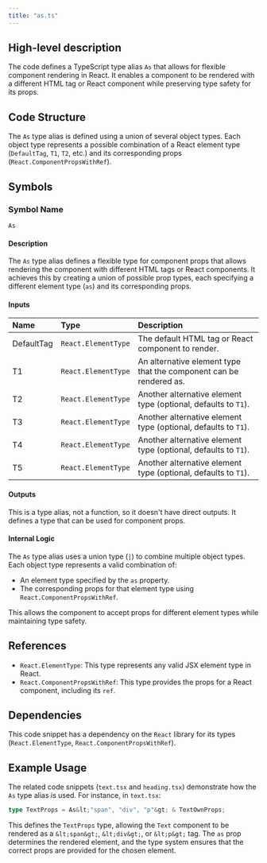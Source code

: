 ```yaml
---
title: "as.ts"
---
```


## High-level description
The code defines a TypeScript type alias `As` that allows for flexible component rendering in React. It enables a component to be rendered with a different HTML tag or React component while preserving type safety for its props.

## Code Structure
The `As` type alias is defined using a union of several object types. Each object type represents a possible combination of a React element type (`DefaultTag`, `T1`, `T2`, etc.) and its corresponding props (`React.ComponentPropsWithRef`). 

## Symbols
### Symbol Name
`As`

#### Description
The `As` type alias defines a flexible type for component props that allows rendering the component with different HTML tags or React components. It achieves this by creating a union of possible prop types, each specifying a different element type (`as`) and its corresponding props.

#### Inputs
| Name | Type | Description |
|:-----|:-----|:------------|
| DefaultTag | `React.ElementType` | The default HTML tag or React component to render. |
| T1 | `React.ElementType` | An alternative element type that the component can be rendered as. |
| T2 | `React.ElementType` | Another alternative element type (optional, defaults to `T1`). |
| T3 | `React.ElementType` | Another alternative element type (optional, defaults to `T1`). |
| T4 | `React.ElementType` | Another alternative element type (optional, defaults to `T1`). |
| T5 | `React.ElementType` | Another alternative element type (optional, defaults to `T1`). |

#### Outputs
This is a type alias, not a function, so it doesn't have direct outputs. It defines a type that can be used for component props.

#### Internal Logic
The `As` type alias uses a union type (`|`) to combine multiple object types. Each object type represents a valid combination of:

- An element type specified by the `as` property.
- The corresponding props for that element type using `React.ComponentPropsWithRef`.

This allows the component to accept props for different element types while maintaining type safety.

## References
- `React.ElementType`: This type represents any valid JSX element type in React.
- `React.ComponentPropsWithRef`: This type provides the props for a React component, including its `ref`.

## Dependencies
This code snippet has a dependency on the `React` library for its types (`React.ElementType`, `React.ComponentPropsWithRef`).

## Example Usage
The related code snippets (`text.tsx` and `heading.tsx`) demonstrate how the `As` type alias is used. For instance, in `text.tsx`:

```typescript
type TextProps = As&lt;"span", "div", "p"&gt; & TextOwnProps;
```

This defines the `TextProps` type, allowing the `Text` component to be rendered as a `&lt;span&gt;`, `&lt;div&gt;`, or `&lt;p&gt;` tag. The `as` prop determines the rendered element, and the type system ensures that the correct props are provided for the chosen element.
